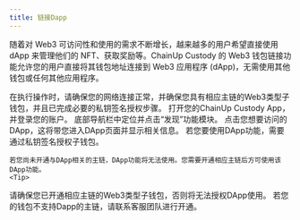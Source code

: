 ---
title: 链接Dapp
---
随着对 Web3 可访问性和使用的需求不断增长，越来越多的用户希望直接使用 dApp 来管理他们的 NFT、获取奖励等。ChainUp Custody 的 Web3 钱包链接功能允许您的用户直接将其钱包地址连接到 Web3 应用程序 (dApp)，无需使用其他钱包或任何其他应用程序。

 <Tip> 
在执行操作时，请确保您的网络连接正常，并确保您具有相应主链的Web3类型子钱包，并且已完成必要的私钥签名授权步骤。
</Tip>


<Steps>
<Step title="打开ChainUp Custody App">
    打开您的ChainUp Custody App，并登录您的账户。
</Step>
<Step title="进入发现功能模块">
    底部导航栏中定位并点击“发现”功能模块。
</Step>
<Step title="选择所需DApp">
    点击您想要访问的DApp，这将带您进入DApp页面并显示相关信息。
</Step>
<Step title="授权子钱包">
    若您要使用DApp功能，需要通过私钥签名授权子钱包。

    若您尚未开通与DApp相关的主链，DApp功能将无法使用。您需要开通相应主链后方可使用该DApp功能。
    <Tip> 
请确保您已开通相应主链的Web3类型子钱包，否则将无法授权DApp使用。
若您的钱包不支持Dapp的主链，请联系客服团队进行开通。
</Tip>
</Step>
</Steps>

